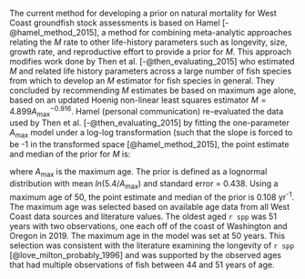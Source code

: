 
The current method for developing a prior on natural mortality for West Coast groundfish stock assessments is based on Hamel [-@hamel_method_2015], a method for combining meta-analytic approaches relating the $M$ rate to other life-history parameters such as longevity, size, growth rate, and reproductive effort to provide a prior for $M$. This approach modifies work done by Then et al. [-@then_evaluating_2015] who estimated $M$ and related life history parameters across a large number of fish species from which to develop an $M$ estimator for fish species in general. They concluded by recommending $M$ estimates be based on maximum age alone, based on an updated Hoenig non-linear least squares estimator $M = 4.899A^{-0.916}_{\text{max}}$. Hamel (personal communication) re-evaluated the data used by Then et al. [-@then_evaluating_2015] by fitting the one-parameter $A_{\text{max}}$ model under a log-log transformation (such that the slope is forced to be -1 in the transformed space [@hamel_method_2015], the point estimate and median of the prior for $M$ is:

\begin{centering}

$M=\frac{5.4}{A_{\text{max}}}$

\end{centering}

\vspace{0.5cm}

where $A_{\text{max}}$ is the maximum age. The prior is defined as a lognormal distribution with mean $ln(5.4/A_{\text{max}})$ and standard error = 0.438. Using a maximum age of 50, the point estimate and median of the prior is 0.108 yr^-1^.  The maximum age was selected based on available age data from all West Coast data sources and literature values.  The oldest aged `r spp` was 51 years with two observations, one each off of the coast of Washington and Oregon in 2019.  The maximum age in the model was set at 50 years.  This selection was consistent with the literature examining the longevity of  `r spp` [@love_milton_probably_1996] and was supported by the observed ages that had multiple observations of fish between 44 and 51 years of age.  